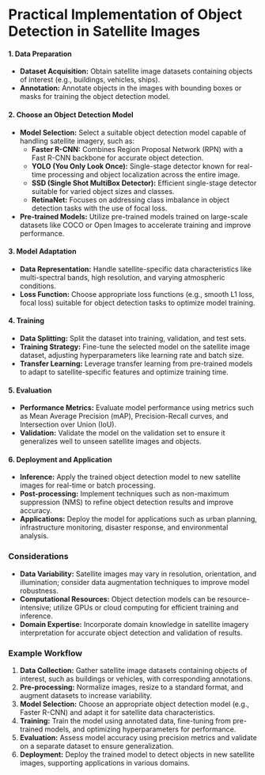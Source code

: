 # Practical Implementation of Object Detection in Satellite Images

#### 1. Data Preparation
- **Dataset Acquisition:** Obtain satellite image datasets containing objects of interest (e.g., buildings, vehicles, ships).
- **Annotation:** Annotate objects in the images with bounding boxes or masks for training the object detection model.

#### 2. Choose an Object Detection Model
- **Model Selection:** Select a suitable object detection model capable of handling satellite imagery, such as:
  - **Faster R-CNN:** Combines Region Proposal Network (RPN) with a Fast R-CNN backbone for accurate object detection.
  - **YOLO (You Only Look Once):** Single-stage detector known for real-time processing and object localization across the entire image.
  - **SSD (Single Shot MultiBox Detector):** Efficient single-stage detector suitable for varied object sizes and classes.
  - **RetinaNet:** Focuses on addressing class imbalance in object detection tasks with the use of focal loss.
- **Pre-trained Models:** Utilize pre-trained models trained on large-scale datasets like COCO or Open Images to accelerate training and improve performance.

#### 3. Model Adaptation
- **Data Representation:** Handle satellite-specific data characteristics like multi-spectral bands, high resolution, and varying atmospheric conditions.
- **Loss Function:** Choose appropriate loss functions (e.g., smooth L1 loss, focal loss) suitable for object detection tasks to optimize model training.

#### 4. Training
- **Data Splitting:** Split the dataset into training, validation, and test sets.
- **Training Strategy:** Fine-tune the selected model on the satellite image dataset, adjusting hyperparameters like learning rate and batch size.
- **Transfer Learning:** Leverage transfer learning from pre-trained models to adapt to satellite-specific features and optimize training time.

#### 5. Evaluation
- **Performance Metrics:** Evaluate model performance using metrics such as Mean Average Precision (mAP), Precision-Recall curves, and Intersection over Union (IoU).
- **Validation:** Validate the model on the validation set to ensure it generalizes well to unseen satellite images and objects.

#### 6. Deployment and Application
- **Inference:** Apply the trained object detection model to new satellite images for real-time or batch processing.
- **Post-processing:** Implement techniques such as non-maximum suppression (NMS) to refine object detection results and improve accuracy.
- **Applications:** Deploy the model for applications such as urban planning, infrastructure monitoring, disaster response, and environmental analysis.

### Considerations
- **Data Variability:** Satellite images may vary in resolution, orientation, and illumination; consider data augmentation techniques to improve model robustness.
- **Computational Resources:** Object detection models can be resource-intensive; utilize GPUs or cloud computing for efficient training and inference.
- **Domain Expertise:** Incorporate domain knowledge in satellite imagery interpretation for accurate object detection and validation of results.

### Example Workflow
1. **Data Collection:** Gather satellite image datasets containing objects of interest, such as buildings or vehicles, with corresponding annotations.
2. **Pre-processing:** Normalize images, resize to a standard format, and augment datasets to increase variability.
3. **Model Selection:** Choose an appropriate object detection model (e.g., Faster R-CNN) and adapt it for satellite data characteristics.
4. **Training:** Train the model using annotated data, fine-tuning from pre-trained models, and optimizing hyperparameters for performance.
5. **Evaluation:** Assess model accuracy using precision metrics and validate on a separate dataset to ensure generalization.
6. **Deployment:** Deploy the trained model to detect objects in new satellite images, supporting applications in various domains.

